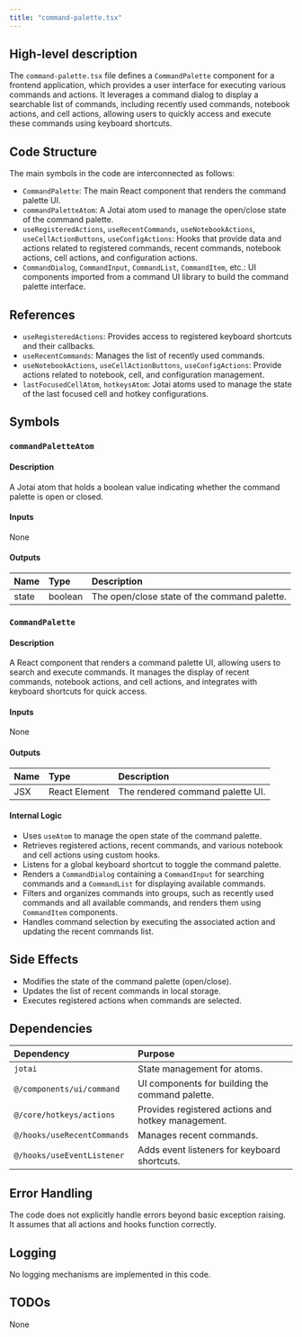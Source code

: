 ```yaml
---
title: "command-palette.tsx"
---
```


## High-level description

The `command-palette.tsx` file defines a `CommandPalette` component for a frontend application, which provides a user interface for executing various commands and actions. It leverages a command dialog to display a searchable list of commands, including recently used commands, notebook actions, and cell actions, allowing users to quickly access and execute these commands using keyboard shortcuts.

## Code Structure

The main symbols in the code are interconnected as follows:
- `CommandPalette`: The main React component that renders the command palette UI.
- `commandPaletteAtom`: A Jotai atom used to manage the open/close state of the command palette.
- `useRegisteredActions`, `useRecentCommands`, `useNotebookActions`, `useCellActionButtons`, `useConfigActions`: Hooks that provide data and actions related to registered commands, recent commands, notebook actions, cell actions, and configuration actions.
- `CommandDialog`, `CommandInput`, `CommandList`, `CommandItem`, etc.: UI components imported from a command UI library to build the command palette interface.

## References

- `useRegisteredActions`: Provides access to registered keyboard shortcuts and their callbacks.
- `useRecentCommands`: Manages the list of recently used commands.
- `useNotebookActions`, `useCellActionButtons`, `useConfigActions`: Provide actions related to notebook, cell, and configuration management.
- `lastFocusedCellAtom`, `hotkeysAtom`: Jotai atoms used to manage the state of the last focused cell and hotkey configurations.

## Symbols

### `commandPaletteAtom`
#### Description
A Jotai atom that holds a boolean value indicating whether the command palette is open or closed.

#### Inputs
None

#### Outputs
| Name | Type | Description |
|:-----|:-----|:------------|
| state | boolean | The open/close state of the command palette. |

### `CommandPalette`
#### Description
A React component that renders a command palette UI, allowing users to search and execute commands. It manages the display of recent commands, notebook actions, and cell actions, and integrates with keyboard shortcuts for quick access.

#### Inputs
None

#### Outputs
| Name | Type | Description |
|:-----|:-----|:------------|
| JSX | React Element | The rendered command palette UI. |

#### Internal Logic
- Uses `useAtom` to manage the open state of the command palette.
- Retrieves registered actions, recent commands, and various notebook and cell actions using custom hooks.
- Listens for a global keyboard shortcut to toggle the command palette.
- Renders a `CommandDialog` containing a `CommandInput` for searching commands and a `CommandList` for displaying available commands.
- Filters and organizes commands into groups, such as recently used commands and all available commands, and renders them using `CommandItem` components.
- Handles command selection by executing the associated action and updating the recent commands list.

## Side Effects
- Modifies the state of the command palette (open/close).
- Updates the list of recent commands in local storage.
- Executes registered actions when commands are selected.

## Dependencies

| Dependency | Purpose |
|:-----------|:--------|
| `jotai` | State management for atoms. |
| `@/components/ui/command` | UI components for building the command palette. |
| `@/core/hotkeys/actions` | Provides registered actions and hotkey management. |
| `@/hooks/useRecentCommands` | Manages recent commands. |
| `@/hooks/useEventListener` | Adds event listeners for keyboard shortcuts. |

## Error Handling
The code does not explicitly handle errors beyond basic exception raising. It assumes that all actions and hooks function correctly.

## Logging
No logging mechanisms are implemented in this code.

## TODOs
None